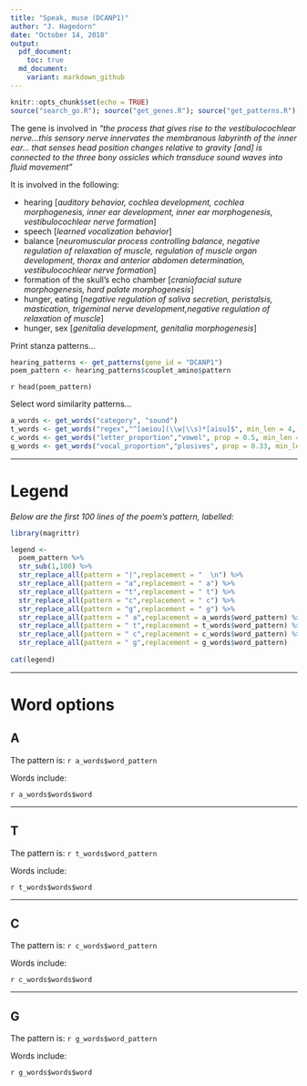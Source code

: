 ```yaml
---
title: "Speak, muse (DCANP1)"
author: "J. Hagedorn"
date: "October 14, 2018"
output: 
  pdf_document:
    toc: true
  md_document:
    variant: markdown_github
---
```


```r
knitr::opts_chunk$set(echo = TRUE)
source("search_go.R"); source("get_genes.R"); source("get_patterns.R"); source("get_words.R")
```

The gene is involved in *"the process that gives rise to the vestibulocochlear nerve...this sensory nerve innervates the membranous labyrinth of the inner ear... that senses head position changes relative to gravity [and] is connected to the three bony ossicles which transduce sound waves into fluid movement"*

It is involved in the following:

- hearing [*auditory behavior, cochlea development, cochlea morphogenesis, inner ear development, inner ear morphogenesis, vestibulocochlear nerve formation*]
- speech [*learned vocalization behavior*]
- balance [*neuromuscular process controlling balance, negative regulation of relaxation of muscle, regulation of muscle organ development, thorax and anterior abdomen determination, vestibulocochlear nerve formation*]
- formation of the skull's echo chamber [*craniofacial suture morphogenesis, hard palate morphogenesis*]
- hunger, eating [*negative regulation of saliva secretion, peristalsis, mastication, trigeminal nerve development,negative regulation of relaxation of muscle*]
- hunger, sex [*genitalia development, genitalia morphogenesis*]

Print stanza patterns...

```r
hearing_patterns <- get_patterns(gene_id = "DCANP1")
poem_pattern <- hearing_patterns$couplet_amino$pattern
```

`r head(poem_pattern)`

Select word similarity patterns...
```r
a_words <- get_words("category", "sound")
t_words <- get_words("regex","^[aeiou](\\w|\\s)*[aiou]$", min_len = 4, max_len = 6) 
c_words <- get_words("letter_proportion","vowel", prop = 0.5, min_len = 6, max_len = 10)
g_words <- get_words("vocal_proportion","plosives", prop = 0.33, min_len = 4, max_len = 9) 
```

---

# Legend

*Below are the first 100 lines of the poem's pattern, labelled:*

```r
library(magrittr)

legend <- 
  poem_pattern %>%
  str_sub(1,100) %>%
  str_replace_all(pattern = "|",replacement = "  \n") %>%
  str_replace_all(pattern = "a",replacement = " a") %>%
  str_replace_all(pattern = "t",replacement = " t") %>%
  str_replace_all(pattern = "c",replacement = " c") %>%
  str_replace_all(pattern = "g",replacement = " g") %>%
  str_replace_all(pattern = " a",replacement = a_words$word_pattern) %>%
  str_replace_all(pattern = " t",replacement = t_words$word_pattern) %>%
  str_replace_all(pattern = " c",replacement = c_words$word_pattern) %>%
  str_replace_all(pattern = " g",replacement = g_words$word_pattern) 
  
cat(legend)
```


---

# Word options

## A

The pattern is: `r a_words$word_pattern`

Words include:

`r a_words$words$word`

---

## T

The pattern is: `r t_words$word_pattern`

Words include:

`r t_words$words$word`

---

## C

The pattern is: `r c_words$word_pattern`

Words include:

`r c_words$words$word`

---

## G

The pattern is: `r g_words$word_pattern`

Words include:

`r g_words$words$word`
